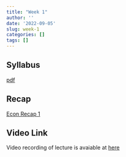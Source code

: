 ```yaml
---
title: "Week 1"
author: ''
date: '2022-09-05'
slug: week-1
categories: []
tags: []
---
```


## Syllabus

[pdf](/pdf/Syllabus_Ecomm.pdf)

## Recap

[Econ Recap 1](/pdf/Econ_Recap_1.pdf)

## Video Link

Video recording of lecture is avaiable at [here](https://ksu.zoom.us/rec/play/L2EPXLww0FppfSnxUhlSVN965Nj0QYI5US_Ps3UGoJ2AmUTm14ouwZW-SmLAVStS20A1yJ3Q13owX_Qk.Bwq44jQ06XBZwsZW?continueMode=true&_x_zm_rtaid=a4HNGDT4QtGZSF32qf3Gqw.1662779322054.c35ff8e0c0718d08a74ce09c6aa29620&_x_zm_rhtaid=21)